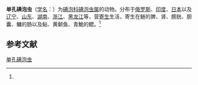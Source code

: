 {{Speciesbox
| name = 单孔碘泡虫
| status = 
| status_system = 
| image = 
| genus = Myxobolus
| species = uniporus
| authority = (Fujita, 1927)<ref name='id9422'>{{cite web| url =http://www.bioinfo.cn/db05/BjdwSpecies.php?action=view&id=9422| title =单孔碘泡虫| work =《中国动物物种编目数据库》| publisher =中国科学院微生物研究所| author =中国科学院动物研究所| accessdate =2009-04-16| deadurl =yes| archiveurl =https://web.archive.org/web/20160305103853/http://www.bioinfo.cn/db05/BjdwSpecies.php?action=view&id=9422| archivedate =2016-03-05}}</ref>
}}

'''单孔碘泡虫'''（[[学名|学名]]：{{lang|la|''Myxobolus uniporus''}}）为[[碘泡科|碘泡科]][[碘泡虫属|碘泡虫属]]的动物。分布于[[俄罗斯|俄罗斯]]、[[印度|印度]]、[[日本|日本]]以及[[辽宁|辽宁]]、[[山东|山东]]、[[湖南|湖南]]、[[浙江|浙江]]、[[黑龙江|黑龙江]]等，营[[寄生|寄生]]生活，寄生在鲢的脾、肾、膀胱、胆囊、鳙的肠以及鲇、黄颡鱼、青鮠的鳃。<ref name='id9422'/>

== 参考文献 ==
{{reflist}}

{{Wikispecies|Myxobolus uniporus}}

[[Category:碘泡虫属|单孔碘泡虫]]


{{Cnidarian-stub}}